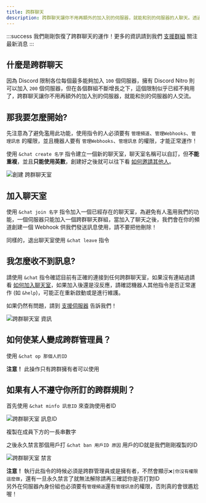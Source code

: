 ---
title: 跨群聊天
description: 跨群聊天讓你不用再額外的加入別的伺服器，就能和別的伺服器的人聊天。透過跨群聊天能夠不用另外加入新的群組，就能和其他群的成員交流。
---


:::success
我們剛剛恢復了跨群聊天的運作！更多的資訊請到我們 [支援群組](https://discord.gg/yeecord) 關注最新消息
:::

## 什麼是跨群聊天

<Adsense/>

因為 Discord 限制各位每個最多能夠加入 `100` 個伺服器，擁有 Discord Nitro 則可以加入 `200` 個伺服器，但在各個群組不斷增長之下，這個限制似乎已經不夠用了，跨群聊天讓你不用再額外的加入別的伺服器，就能和別的伺服器的人交流。

## 那我要怎麼開始?

先注意為了避免濫用此功能，使用指令的人必須要有 `管理頻道`、`管理Webhooks`、`管理訊息` 的權限，並且機器人要有 `管理Webhooks`、`管理訊息` 的權限，才能正常運作！

使用 `&chat create 名字` 指令建立一個新的聊天室，聊天室名稱可以自訂，但**不能重複**，並且**只能使用英數**，創建好之後就可以往下看 [如何邀請其他人](#加入聊天室)。

![創建 跨群聊天室](/img/docs/chat/chat-create.png)

<Adsense/>

## 加入聊天室

使用 `&chat join 名字` 指令加入一個已經存在的聊天室，為避免有人濫用我們的功能，一個伺服器只能加入一個跨群聊天群組，當加入了聊天之後，我們會在你的頻道創建一個 Webhook 供我們發送訊息使用，請不要把他刪除！

同樣的，退出聊天室使用 `&chat leave` 指令

## 我怎麼收不到訊息?

請使用 `&chat` 指令確認目前有正確的連接到任何跨群聊天室，如果沒有連結過請看 [如何加入聊天室](#加入聊天室)，如果加入後還是沒反應，請確認機器人其他指令是否正常運作 (如 `&help`)，可能正在重新啟動或是進行維護。

如果仍然有問題，請到 [支援伺服器](https://yeecord.com/support) 告訴我們！

![跨群聊天室 資訊](/img/docs/chat/chat-info.png)
## 如何使某人變成跨群管理員？

使用 `&chat op 那個人的ID`

**注意！** 此操作只有跨群擁有者可以使用

## 如果有人不遵守你所訂的跨群規則？

首先使用 `&chat minfo 訊息ID` 來查詢使用者ID

![跨群聊天室 訊息ID](https://media.discordapp.net/attachments/856382888089747520/988043525578977290/IMG_2393.png)

複製在成員下方的一長串數字

之後永久禁言那個用戶打 `&chat ban 用戶ID 原因` 用戶的ID就是我們剛剛複製的ID

![跨群聊天室 禁言](https://media.discordapp.net/attachments/856382888089747520/988046033684676688/IMG_2394.png)

**注意！** 執行此指令的時候必須是跨群管理員或是擁有者，不然會顯示`❌|你沒有權限這麼做`，還有一旦永久禁言了就無法解除請再三確認你是否打對ID
<br>另外在伺服器內身份組也必須要有`管理頻道`還有`管理訊息`的權限，否則真的會很尷尬喔！

<Adsense/>
